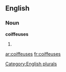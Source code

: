 
==English==

===Noun===
'''coiffeuses'''

# {{plural of|[[coiffeuse]]}}

[[Category:English plurals]]

[[ar:coiffeuses]]
[[fr:coiffeuses]]